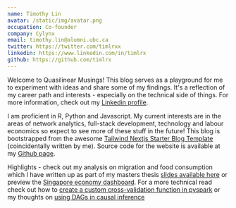 ```yaml
---
name: Timothy Lin
avatar: /static/img/avatar.png
occupation: Co-founder
company: Cylynx
email: timothy.lin@alumni.ubc.ca
twitter: https://twitter.com/timlrxx
linkedin: https://www.linkedin.com/in/timlrx
github: https://github.com/timlrx
---
```


Welcome to Quasilinear Musings! This blog serves as a playground for me to experiment
with ideas and share some of my findings. It's a reflection of my career path and
interests - especially on the technical side of things. For more information, check
out my [Linkedin profile](https://www.linkedin.com/in/timlrx).

I am proficient in R, Python and Javascript. My current interests are in the areas of
network analytics, full-stack development, technology and labour economics so expect
to see more of these stuff in the future! This blog is bootstrapped from the awesome
[Tailwind Nextjs Starter Blog Template](https://github.com/timlrx/tailwind-nextjs-starter-blog)
(coincidentally written by me). Source code for the website is available at my
[Github page](https://github.com/timlrx/timlrx.com).

Highlights - check out my analysis on migration and food consumption which I have
written up as part of my masters thesis [slides available here](/static/mig_cons_slides/index.html) or
preview the [Singapore economy dashboard](/dashboard/sg-dashboard.html). For a
more technical read check out how to [create a custom cross-validation function in pyspark](/blog/creating-a-custom-cross-validation-function-in-pyspark)
or my thoughts on [using DAGs in causal inference](/blog/applications-of-dags-in-causal-inference)
